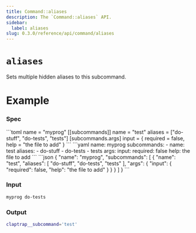 ```yaml
---
title: Command::aliases
description: The `Command::aliases` API.
sidebar:
  label: aliases
slug: 0.3.0/reference/api/command/aliases
---
```



# `aliases` <LinkButton href="https://docs.rs/clap/latest/clap/struct.Command.html#method.aliases" icon="open-book" variant="minimal" />

<Badge text="since 0.1.0" size="small" />

Sets multiple hidden aliases to this subcommand.

# Example

### Spec

<Tabs syncKey="format">
  <TabItem label="TOML">
    ```toml
    name = "myprog"
    [[subcommands]]
    name = "test"
    aliases = ["do-stuff", "do-tests", "tests"]
    [subcommands.args]
    input = { required = false, help = "the file to add" }
    ```
  </TabItem>

  <TabItem label="YAML">
    ```yaml
    name: myprog
    subcommands:
    - name: test
      aliases:
      - do-stuff
      - do-tests
      - tests
      args:
        input:
          required: false
          help: the file to add
    ```
  </TabItem>

  <TabItem label="JSON">
    ```json
    {
      "name": "myprog",
      "subcommands": [
        {
          "name": "test",
          "aliases": [
            "do-stuff",
            "do-tests",
            "tests"
          ],
          "args": {
            "input": {
              "required": false,
              "help": "the file to add"
            }
          }
        }
      ]
    }
    ```
  </TabItem>
</Tabs>

### Input

```bash
myprog do-tests
```

### Output

```bash
claptrap__subcommand='test'
```
